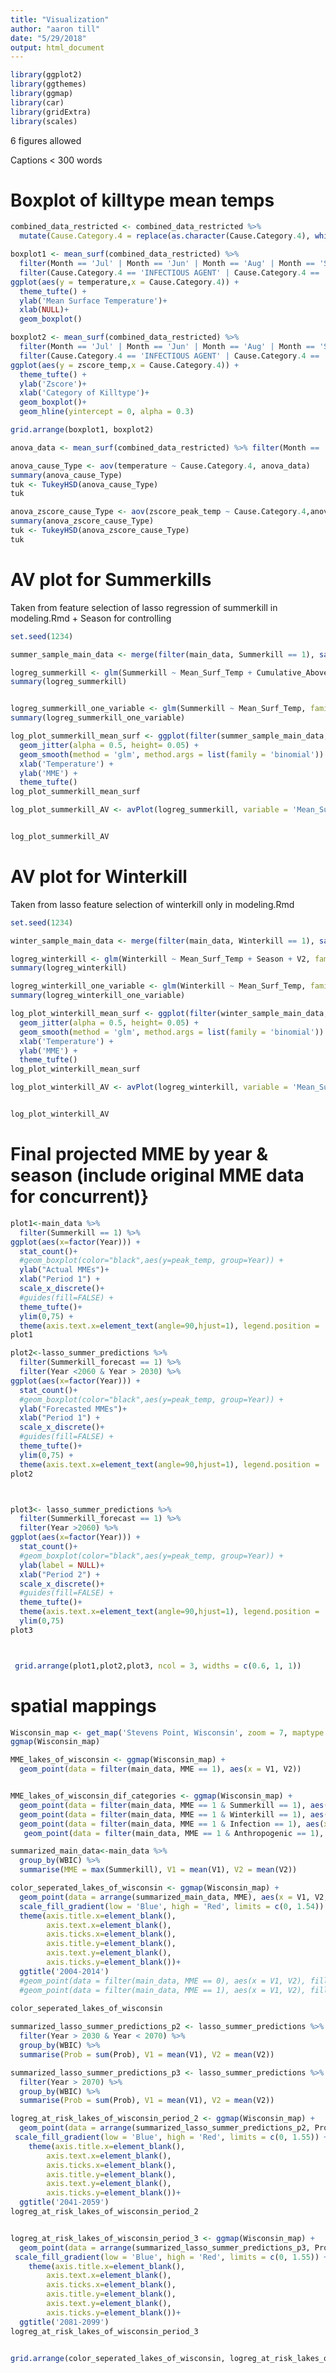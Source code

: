 ```yaml
---
title: "Visualization"
author: "aaron till"
date: "5/29/2018"
output: html_document
---
```


```r
library(ggplot2)
library(ggthemes)
library(ggmap)
library(car)
library(gridExtra)
library(scales)
```

6 figures allowed

Captions < 300 words




# Boxplot of killtype mean temps

```r
combined_data_restricted <- combined_data_restricted %>%
  mutate(Cause.Category.4 = replace(as.character(Cause.Category.4), which(is.na(Cause.Category.4)), 'SUMMERTIME NON-EVENT')) 

boxplot1 <- mean_surf(combined_data_restricted) %>%
  filter(Month == 'Jul' | Month == 'Jun' | Month == 'Aug' | Month == 'Sep') %>%
  filter(Cause.Category.4 == 'INFECTIOUS AGENT' | Cause.Category.4 == 'SUMMERKILL' | Cause.Category.4 == 'SUMMERTIME NON-EVENT') %>%   
ggplot(aes(y = temperature,x = Cause.Category.4)) +
  theme_tufte() +
  ylab('Mean Surface Temperature')+
  xlab(NULL)+
  geom_boxplot()

boxplot2 <- mean_surf(combined_data_restricted) %>%
  filter(Month == 'Jul' | Month == 'Jun' | Month == 'Aug' | Month == 'Sep') %>%
  filter(Cause.Category.4 == 'INFECTIOUS AGENT' | Cause.Category.4 == 'SUMMERKILL' | Cause.Category.4 == 'SUMMERTIME NON-EVENT') %>%   
ggplot(aes(y = zscore_temp,x = Cause.Category.4)) +
  theme_tufte() +
  ylab('Zscore')+
  xlab('Category of Killtype')+
  geom_boxplot()+
  geom_hline(yintercept = 0, alpha = 0.3)

grid.arrange(boxplot1, boxplot2)


```
```r

anova_data <- mean_surf(combined_data_restricted) %>% filter(Month == 'Jul' | Month == 'Jun' | Month == 'Aug' | Month == 'Sep') %>% filter((Cause.Category.4 == 'INFECTIOUS AGENT' | Cause.Category.4 == 'SUMMERKILL' | Cause.Category.4 == 'SUMMERTIME NON-EVENT'))

anova_cause_Type <- aov(temperature ~ Cause.Category.4, anova_data)
summary(anova_cause_Type)
tuk <- TukeyHSD(anova_cause_Type)
tuk
```
```r
anova_zscore_cause_Type <- aov(zscore_peak_temp ~ Cause.Category.4,anova_data)
summary(anova_zscore_cause_Type)
tuk <- TukeyHSD(anova_zscore_cause_Type)
tuk

```


# AV plot for Summerkills 

Taken from feature selection of lasso regression of summerkill in modeling.Rmd + Season for controlling


```r

set.seed(1234)

summer_sample_main_data <- merge(filter(main_data, Summerkill == 1), sample_n(filter(main_data, Summerkill == 0), size = 300), all = TRUE)

logreg_summerkill <- glm(Summerkill ~ Mean_Surf_Temp + Cumulative_Above_0 + V2 + Season, family = 'binomial', data= summer_sample_main_data)
summary(logreg_summerkill)


logreg_summerkill_one_variable <- glm(Summerkill ~ Mean_Surf_Temp, family = 'binomial', data= filter(main_data, Season == 'Summer'))
summary(logreg_summerkill_one_variable)

```

```r

log_plot_summerkill_mean_surf <- ggplot(filter(summer_sample_main_data, Season == 'Summer'), aes(x= Mean_Surf_Temp, y = Summerkill)) +
  geom_jitter(alpha = 0.5, height= 0.05) +
  geom_smooth(method = 'glm', method.args = list(family = 'binomial')) +
  xlab('Temperature') +
  ylab('MME') +
  theme_tufte()
log_plot_summerkill_mean_surf

log_plot_summerkill_AV <- avPlot(logreg_summerkill, variable = 'Mean_Surf_Temp',xlab = 'Mean Surface Temperature | Others', ylab = 'Summerkill | Others')


log_plot_summerkill_AV      

```




# AV plot for Winterkill

Taken from lasso feature selection of winterkill only in modeling.Rmd

```r

set.seed(1234)

winter_sample_main_data <- merge(filter(main_data, Winterkill == 1), sample_n(filter(main_data, Winterkill == 0), size = 300), all = TRUE)

logreg_winterkill <- glm(Winterkill ~ Mean_Surf_Temp + Season + V2, family = 'binomial', data= winter_sample_main_data)
summary(logreg_winterkill)

logreg_winterkill_one_variable <- glm(Winterkill ~ Mean_Surf_Temp, family = 'binomial', data= filter(main_data, Season == 'Winter'))
summary(logreg_winterkill_one_variable)


```

```r

log_plot_winterkill_mean_surf <- ggplot(filter(winter_sample_main_data, Season == 'Winter'), aes(x= Mean_Surf_Temp, y = Winterkill)) +
  geom_jitter(alpha = 0.5, height= 0.05) +
  geom_smooth(method = 'glm', method.args = list(family = 'binomial')) +
  xlab('Temperature') +
  ylab('MME') +
  theme_tufte()
log_plot_winterkill_mean_surf

log_plot_winterkill_AV <- avPlot(logreg_winterkill, variable = 'Mean_Surf_Temp',xlab = 'Mean Surface Temperature | Others', ylab = 'Summerkill | Others')


log_plot_winterkill_AV      

```




# Final projected MME by year & season (include original MME data for concurrent)}



```r


plot1<-main_data %>%
  filter(Summerkill == 1) %>%
ggplot(aes(x=factor(Year))) + 
  stat_count()+
  #geom_boxplot(color="black",aes(y=peak_temp, group=Year)) +
  ylab("Actual MMEs")+
  xlab("Period 1") +
  scale_x_discrete()+
  #guides(fill=FALSE) +
  theme_tufte()+
  ylim(0,75) +
  theme(axis.text.x=element_text(angle=90,hjust=1), legend.position = 'left') 
plot1

plot2<-lasso_summer_predictions %>%
  filter(Summerkill_forecast == 1) %>%
  filter(Year <2060 & Year > 2030) %>%
ggplot(aes(x=factor(Year))) +
  stat_count()+
  #geom_boxplot(color="black",aes(y=peak_temp, group=Year)) +
  ylab("Forecasted MMEs")+
  xlab("Period 1") +
  scale_x_discrete()+
  #guides(fill=FALSE) +
  theme_tufte()+
  ylim(0,75) +
  theme(axis.text.x=element_text(angle=90,hjust=1), legend.position = 'left') 
plot2



plot3<- lasso_summer_predictions %>%
  filter(Summerkill_forecast == 1) %>%
  filter(Year >2060) %>%
ggplot(aes(x=factor(Year))) +
  stat_count()+
  #geom_boxplot(color="black",aes(y=peak_temp, group=Year)) +
  ylab(label = NULL)+
  xlab("Period 2") +
  scale_x_discrete()+
  #guides(fill=FALSE) +
  theme_tufte()+
  theme(axis.text.x=element_text(angle=90,hjust=1), legend.position = 'right') +
  ylim(0,75) 
plot3



 grid.arrange(plot1,plot2,plot3, ncol = 3, widths = c(0.6, 1, 1))

```




# spatial mappings

```r

Wisconsin_map <- get_map('Stevens Point, Wisconsin', zoom = 7, maptype = 'toner-background', source = 'stamen')
ggmap(Wisconsin_map)

```


```r




MME_lakes_of_wisconsin <- ggmap(Wisconsin_map) +
  geom_point(data = filter(main_data, MME == 1), aes(x = V1, V2))


MME_lakes_of_wisconsin_dif_categories <- ggmap(Wisconsin_map) +
  geom_point(data = filter(main_data, MME == 1 & Summerkill == 1), aes(x = V1, V2), fill = 'red', shape = 21) +
  geom_point(data = filter(main_data, MME == 1 & Winterkill == 1), aes(x = V1, V2), fill = 'blue', shape = 21) +
  geom_point(data = filter(main_data, MME == 1 & Infection == 1), aes(x = V1, V2), fill = 'green', shape = 21) +
   geom_point(data = filter(main_data, MME == 1 & Anthropogenic == 1), aes(x = V1, V2), fill = 'orange', shape = 21)

summarized_main_data<-main_data %>%
  group_by(WBIC) %>%
  summarise(MME = max(Summerkill), V1 = mean(V1), V2 = mean(V2))

color_seperated_lakes_of_wisconsin <- ggmap(Wisconsin_map) +
  geom_point(data = arrange(summarized_main_data, MME), aes(x = V1, V2, fill = MME),shape = 21)+
  scale_fill_gradient(low = 'Blue', high = 'Red', limits = c(0, 1.54)) +
  theme(axis.title.x=element_blank(),
        axis.text.x=element_blank(),
        axis.ticks.x=element_blank(),
        axis.title.y=element_blank(),
        axis.text.y=element_blank(), 
        axis.ticks.y=element_blank())+
  ggtitle('2004-2014')
  #geom_point(data = filter(main_data, MME == 0), aes(x = V1, V2), fill = 'blue', shape = 21)+
  #geom_point(data = filter(main_data, MME == 1), aes(x = V1, V2), fill = 'red', shape = 21)
  
color_seperated_lakes_of_wisconsin

```


```r


summarized_lasso_summer_predictions_p2 <- lasso_summer_predictions %>%
  filter(Year > 2030 & Year < 2070) %>%
  group_by(WBIC) %>%
  summarise(Prob = sum(Prob), V1 = mean(V1), V2 = mean(V2)) 

summarized_lasso_summer_predictions_p3 <- lasso_summer_predictions %>%
  filter(Year > 2070) %>%
  group_by(WBIC) %>%
  summarise(Prob = sum(Prob), V1 = mean(V1), V2 = mean(V2)) 

logreg_at_risk_lakes_of_wisconsin_period_2 <- ggmap(Wisconsin_map) + 
  geom_point(data = arrange(summarized_lasso_summer_predictions_p2, Prob), aes(x = V1, V2, fill = Prob),shape = 21)+
 scale_fill_gradient(low = 'Blue', high = 'Red', limits = c(0, 1.55)) +
    theme(axis.title.x=element_blank(),
        axis.text.x=element_blank(),
        axis.ticks.x=element_blank(),
        axis.title.y=element_blank(),
        axis.text.y=element_blank(),
        axis.ticks.y=element_blank())+
  ggtitle('2041-2059')
logreg_at_risk_lakes_of_wisconsin_period_2 


logreg_at_risk_lakes_of_wisconsin_period_3 <- ggmap(Wisconsin_map) + 
  geom_point(data = arrange(summarized_lasso_summer_predictions_p3, Prob), aes(x = V1, V2, fill = Prob),shape = 21)+
 scale_fill_gradient(low = 'Blue', high = 'Red', limits = c(0, 1.55)) +
    theme(axis.title.x=element_blank(),
        axis.text.x=element_blank(),
        axis.ticks.x=element_blank(),
        axis.title.y=element_blank(),
        axis.text.y=element_blank(),
        axis.ticks.y=element_blank())+
  ggtitle('2081-2099')
logreg_at_risk_lakes_of_wisconsin_period_3 


grid.arrange(color_seperated_lakes_of_wisconsin, logreg_at_risk_lakes_of_wisconsin_period_2, logreg_at_risk_lakes_of_wisconsin_period_3, ncol = 2)

```




